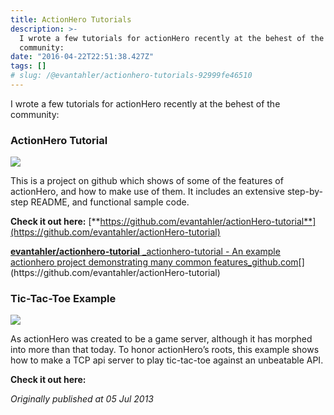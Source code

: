 ```yaml
---
title: ActionHero Tutorials
description: >-
  I wrote a few tutorials for actionHero recently at the behest of the
  community:
date: "2016-04-22T22:51:38.427Z"
tags: []
# slug: /@evantahler/actionhero-tutorials-92999fe46510
---
```


I wrote a few tutorials for actionHero recently at the behest of the community:

### ActionHero Tutorial

![](/images/medium-export/0__0SA9sIOJ5ezVC671.jpg)

This is a project on github which shows of some of the features of actionHero, and how to make use of them. It includes an extensive step-by-step README, and functional sample code.

**Check it out here:** [**https://github.com/evantahler/actionHero-tutorial**](https://github.com/evantahler/actionHero-tutorial)

[**evantahler/actionhero-tutorial**
\_actionhero-tutorial - An example actionhero project demonstrating many common features_github.com](https://github.com/evantahler/actionHero-tutorial "https://github.com/evantahler/actionHero-tutorial")[](https://github.com/evantahler/actionHero-tutorial)

### Tic-Tac-Toe Example

![](/images/medium-export/0__mPuuYXX8pTWXnSmr.jpg)

As actionHero was created to be a game server, although it has morphed into more than that today. To honor actionHero’s roots, this example shows how to make a TCP api server to play tic-tac-toe against an unbeatable API.

**Check it out here:**

_Originally published at 05 Jul 2013_
